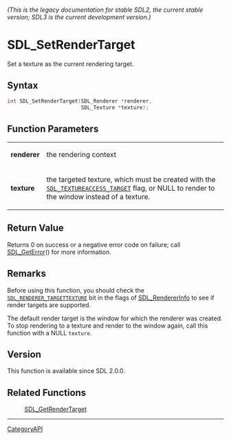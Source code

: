 ====== (This is the legacy documentation for stable SDL2, the current stable version; SDL3 is the current development version.) ======
= SDL_SetRenderTarget =

Set a texture as the current rendering target.

== Syntax ==

<syntaxhighlight lang='c'>
int SDL_SetRenderTarget(SDL_Renderer *renderer,
                        SDL_Texture *texture);
</syntaxhighlight>

== Function Parameters ==

{|
|'''renderer'''
|the rendering context
|-
|'''texture'''
|the targeted texture, which must be created with the <code>[[SDL_TEXTUREACCESS_TARGET]]</code> flag, or NULL to render to the window instead of a texture.
|}

== Return Value ==

Returns 0 on success or a negative error code on failure; call
[[SDL_GetError]]() for more information.

== Remarks ==

Before using this function, you should check the
<code>[[SDL_RENDERER_TARGETTEXTURE]]</code> bit in the flags of
[[SDL_RendererInfo]] to see if render targets are supported.

The default render target is the window for which the renderer was created.
To stop rendering to a texture and render to the window again, call this
function with a NULL <code>texture</code>.

== Version ==

This function is available since SDL 2.0.0.

== Related Functions ==

:[[SDL_GetRenderTarget]]

----
[[CategoryAPI]]


